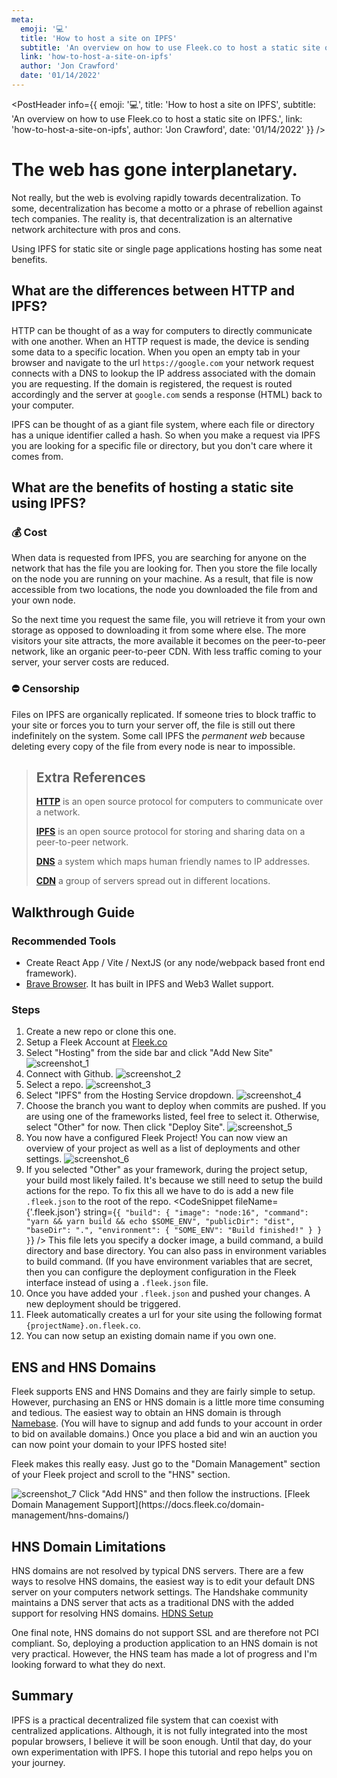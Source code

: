 ```yaml
---
meta:
  emoji: '💻'
  title: 'How to host a site on IPFS'
  subtitle: 'An overview on how to use Fleek.co to host a static site on IPFS.'
  link: 'how-to-host-a-site-on-ipfs'
  author: 'Jon Crawford'
  date: '01/14/2022'
---
```










<PostHeader info={{
   emoji: '💻',
   title: 'How to host a site on IPFS',
   subtitle: 'An overview on how to use Fleek.co to host a static site on IPFS.',
   link: 'how-to-host-a-site-on-ipfs',
   author: 'Jon Crawford',
   date: '01/14/2022'
}} />

# The web has gone interplanetary.
Not really, but the web is evolving rapidly towards decentralization.
To some, decentralization has become a motto or a phrase of rebellion against tech companies.
The reality is, that decentralization is an alternative network architecture with pros and cons.

Using IPFS for static site or single page applications hosting has some neat benefits.

## What are the differences between HTTP and IPFS?

HTTP can be thought of as a way for computers to directly communicate with one another. When an HTTP request is made, the device is sending some data to a specific location.
When you open an empty tab in your browser and navigate to the url `https://google.com` your network request connects with a DNS to lookup the IP address associated with the domain you are requesting.
If the domain is registered, the request is routed accordingly and the server at `google.com` sends a response (HTML) back to your computer.

IPFS can be thought of as a giant file system, where each file or directory has a unique identifier called a hash. So when you make a request via IPFS you are looking for a specific file or directory, but you don't care where it comes from.

## What are the benefits of hosting a static site using IPFS?

### 💰 Cost

When data is requested from IPFS, you are searching for anyone on the network that has the file you are looking for.
Then you store the file locally on the node you are running on your machine.
As a result, that file is now accessible from two locations, the node you downloaded the file from and your own node.

So the next time you request the same file, you will retrieve it from your own storage as opposed to downloading it from some where else.
The more visitors your site attracts, the more available it becomes on the peer-to-peer network, like an organic peer-to-peer CDN.
With less traffic coming to your server, your server costs are reduced.

### ⛔️ Censorship

Files on IPFS are organically replicated. If someone tries to block traffic to your site or forces you to turn your server off, the file is still out there indefinitely on the system.
Some call IPFS the _permanent web_ because deleting every copy of the file from every node is near to impossible.

> ## Extra References
> 
> **[HTTP](https://developer.mozilla.org/en-US/docs/Web/HTTP)** is an open source protocol for computers to communicate over a network.
> 
> **[IPFS](https://ipfs.io/)** is an open source protocol for storing and sharing data on a peer-to-peer network.
> 
> **[DNS](https://developer.mozilla.org/en-US/docs/Glossary/DNS)** a system which maps human friendly names to IP addresses.
> 
> **[CDN](https://developer.mozilla.org/en-US/docs/Glossary/CDN)** a group of servers spread out in different locations.

## Walkthrough Guide

### Recommended Tools

- Create React App / Vite / NextJS (or any node/webpack based front end framework).
- [Brave Browser](https://brave.com/). It has built in IPFS and Web3 Wallet support.

### Steps

1. Create a new repo or clone this one. <a alt="github repo" rel="noreferrer" href="https://github.com/jonathantcrawford/blog/tree/fleek" target="_blank"><FontAwesomeIcon icon={faGithub}/></a>
2. Setup a Fleek Account at [Fleek.co](https://fleek.co/)
3. Select "Hosting" from the side bar and click "Add New Site"
   <img alt="screenshot_1" src="/static/images/how-to-host-a-site-on-ipfs/screenshot_1.webp"/>
4. Connect with Github.
   <img alt="screenshot_2" src="/static/images/how-to-host-a-site-on-ipfs/screenshot_2.webp"/>
5. Select a repo.
   <img alt="screenshot_3" src="/static/images/how-to-host-a-site-on-ipfs/screenshot_3.webp"/>
6. Select "IPFS" from the Hosting Service dropdown.
   <img alt="screenshot_4" src="/static/images/how-to-host-a-site-on-ipfs/screenshot_4.webp"/>
7. Choose the branch you want to deploy when commits are pushed.
   If you are using one of the frameworks listed, feel free to select it. Otherwise, select "Other" for now. Then click "Deploy Site".
   <img alt="screenshot_5" src="/static/images/how-to-host-a-site-on-ipfs/screenshot_5.webp"/>
8. You now have a configured Fleek Project! You can now view an overview of your project as well as a list of deployments and other settings.
   <img alt="screenshot_6" src="/static/images/how-to-host-a-site-on-ipfs/screenshot_6.webp"/>
9. If you selected "Other" as your framework, during the project setup, your build most likely failed. It's because we still need to setup the build actions for the repo.
   To fix this all we have to do is add a new file `.fleek.json` to the root of the repo.
   <CodeSnippet
      fileName={'.fleek.json'}
     string={`{
    "build": {
        "image": "node:16",
        "command": "yarn && yarn build && echo $SOME_ENV",
        "publicDir": "dist",
        "baseDir": ".",
        "environment": {
            "SOME_ENV": "Build finished!"
        }
    }
}`}
   />
   This file lets you specify a docker image, a build command, a build directory
   and base directory. You can also pass in environment variables to build command.
   (If you have environment variables that are secret, then you can configure the
   deployment configuration in the Fleek interface instead of using a `.fleek.json`
   file.
10. Once you have added your `.fleek.json` and pushed your changes. A new deployment should be triggered.
11. Fleek automatically creates a url for your site using the following format `{projectName}.on.fleek.co`.
12. You can now setup an existing domain name if you own one.

## ENS and HNS Domains

Fleek supports ENS and HNS Domains and they are fairly simple to setup.
However, purchasing an ENS or HNS domain is a little more time consuming and tedious.
The easiest way to obtain an HNS domain is through [Namebase](https://www.namebase.io/).
(You will have to signup and add funds to your account in order to bid on available domains.)
Once you place a bid and win an auction you can now point your domain to your IPFS hosted site!

Fleek makes this really easy. Just go to the "Domain Management" section of your Fleek project and scroll to the "HNS" section.

<img alt="screenshot_7" src="/static/images/how-to-host-a-site-on-ipfs/screenshot_7.webp"/>
Click "Add HNS" and then follow the instructions. [Fleek Domain Management Support](https://docs.fleek.co/domain-management/hns-domains/)

## HNS Domain Limitations

HNS domains are not resolved by typical DNS servers.
There are a few ways to resolve HNS domains, the easiest way is to edit your default DNS server on your computers network settings.
The Handshake community maintains a DNS server that acts as a traditional DNS with the added support for resolving HNS domains. [HDNS Setup](https://www.hdns.io/#macos)

One final note, HNS domains do not support SSL and are therefore not PCI compliant.
So, deploying a production application to an HNS domain is not very practical.
However, the HNS team has made a lot of progress and I'm looking forward to what they do next.

## Summary

IPFS is a practical decentralized file system that can coexist with centralized applications.
Although, it is not fully integrated into the most popular browsers, I believe it will be soon enough.
Until that day, do your own experimentation with IPFS. I hope this tutorial and repo helps you on your journey.